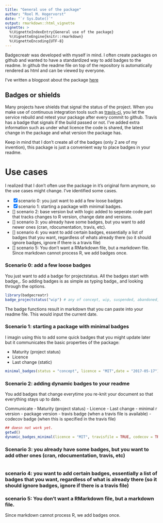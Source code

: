 ```yaml
---
title: "General use of the package"
author: "Roel M. Hogervorst"
date: "`r Sys.Date()`"
output: rmarkdown::html_vignette
vignette: >
  %\VignetteIndexEntry{General use of the package}
  %\VignetteEngine{knitr::rmarkdown}
  %\VignetteEncoding{UTF-8}
---
```


Badgecreatr was developed with myself in mind. I often create packages on github
and wanted to have a standardized way to add badges to the readme. In github the
readme file on top of the repository is automatically rendered as html and can
be viewed by everyone. 

I've written a blogpost about the package [here](http://rmhogervorst.nl/cleancode/blog/2016/07/08/introducing-badgecreatr-create-and-place-badges-in-readme-rmd.html)

## Badges or shields

Many projects have shields that signal the status of the project. When you make
use of continuous integration tools such as [travis-ci](https://docs.travis-ci.com/user/languages/r "a R-specific guide for travis"), you let the service rebuild and retest your package after every
commit to github. Travis has a badge that signals if the build passed or not. 
I've added extra information such as under what licence the code is shared, 
the latest change in the package and what version the package has. 

Keep in mind that I don't create all of the badges (only 2 are of my invention), 
this package is just a convenient way to place badges in your readme. 

# Use cases

I realized that I don't often use the package in it's original form anymore, 
so the use cases might change. I've identified some cases.

- [x] scenario 0: you just want to add a few loose badges
- [x] scenario 1: starting a package with minimal badges.
- [] scenario 2: base version but with logic added to seperate code part that tracks changes to R version, change date and versions.
- [] scenario 3: you already have some badges, but you want to add newer ones (cran, rdocumentation, travis, etc).
- [] scenario 4: you want to add certain badges, essentially a list of badges that you want, regardless of whats already there (so it should ignore badges, ignore if there is a travis file)
- [] scenario 5: You don't want a RMarkdown file, but a markdown file. Since
markdown cannot process R, we add badges once.

### Scenario 0: add a few loose badges

You just want to add a badge for projectstatus.
All the badges start with badge_. So adding badges is as simple as 
typing badge_ and looking through the options. 

```r
library(badgecreatr)
badge_projectstatus("wip") # any of concept, wip, suspended, abandoned, active, inactive, unsupported
```

The badge functions result in markdown that you can paste into your readme file.
This would input the current 
date. 

### Scenario 1: starting a package with minimal badges

I imagin using this to add some quick badges that you might update later
but it communicates the basic properties of the package:

- Maturity (project status)
- Licence
- Last change (static)

```r
minimal_badges(status = "concept", licence = "MIT",date = "2017-05-17")
```

### Scenario 2: adding dynamic badges to your readme

You add badges that change everytime you re-knit your document so that everything
stays up to date.

Communicate
- Maturity (project status)
- Licence
- Last change
- minimal r version
- package version
- travis badge (when a travis file is available)
- codecov badge (when this is specified in the travis file)


```r
## doesn not work yet.
getwd()
dynamic_badges_minimal(licence = "MIT", travisfile = TRUE, codecov = TRUE, location = "../")
```

### Scenario 3: you already have some badges, but you want to add other ones (cran, rdocumentation, travis, etc)

```r

```

### scenario 4: you want to add certain badges, essentially a list of badges that you want, regardless of what is already there (so it should ignore badges, ignore if there is a travis file)

### scenario 5: You don't want a RMarkdown file, but a markdown file. 
Since markdown cannot process R, we add badges once. 
